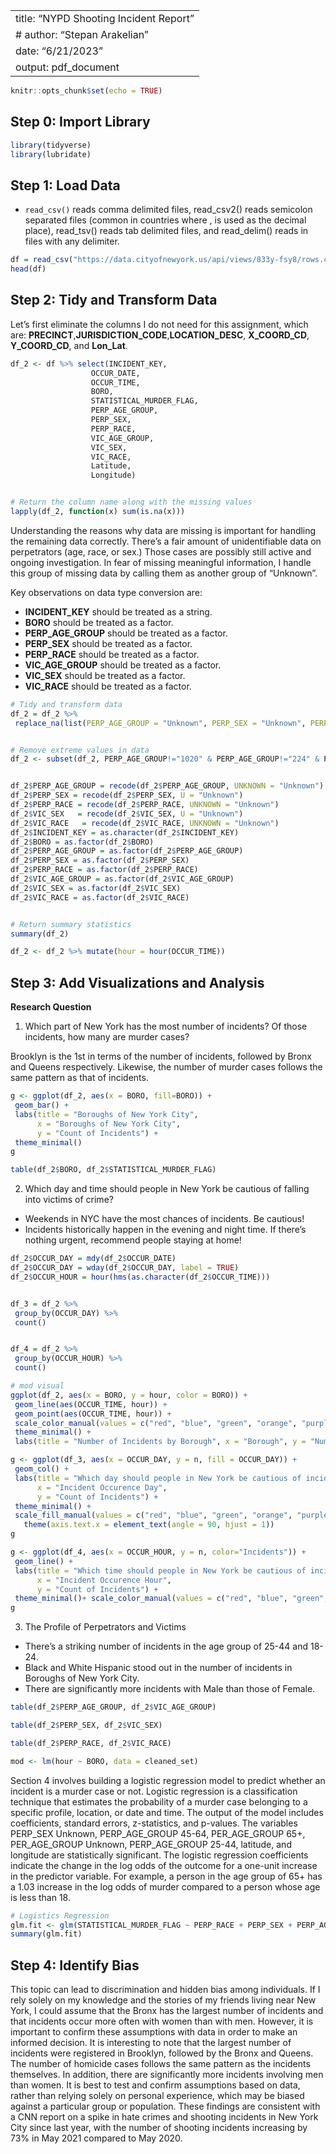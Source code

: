 

---
title: "NYPD Shooting Incident Report"
# author: "Stepan Arakelian"
date: "6/21/2023"
output: pdf_document
---


```{r setup, include=FALSE}
knitr::opts_chunk$set(echo = TRUE)
```
## Step 0: Import Library


```{r library, message=FALSE, warning=FALSE}
library(tidyverse)
library(lubridate)
```


## Step 1: Load Data


* `read_csv()` reads comma delimited files, read_csv2() reads semicolon separated files (common in countries where , is used as the decimal place), read_tsv() reads tab delimited files, and read_delim() reads in files with any delimiter.


```{r load, echo=FALSE}
df = read_csv("https://data.cityofnewyork.us/api/views/833y-fsy8/rows.csv?accessType=DOWNLOAD")
head(df)
```


## Step 2: Tidy and Transform Data


Let's first eliminate the columns I do not need for this assignment, which are: **PRECINCT**,**JURISDICTION_CODE**,**LOCATION_DESC**, **X_COORD_CD**, **Y_COORD_CD**, and **Lon_Lat**.


```{r, echo=FALSE}
df_2 <- df %>% select(INCIDENT_KEY,
                  OCCUR_DATE,
                  OCCUR_TIME,
                  BORO,
                  STATISTICAL_MURDER_FLAG,
                  PERP_AGE_GROUP,
                  PERP_SEX,
                  PERP_RACE,
                  VIC_AGE_GROUP,
                  VIC_SEX,
                  VIC_RACE,
                  Latitude,
                  Longitude)


# Return the column name along with the missing values
lapply(df_2, function(x) sum(is.na(x)))
```


Understanding the reasons why data are missing is important for handling the remaining data correctly. There's a fair amount of unidentifiable data on perpetrators (age, race, or sex.) Those cases are possibly still active and ongoing investigation. In fear of missing meaningful information, I handle this group of missing data by calling them as another group of "Unknown".


Key observations on data type conversion are:


* **INCIDENT_KEY** should be treated as a string.
* **BORO** should be treated as a factor.
* **PERP_AGE_GROUP** should be treated as a factor.
* **PERP_SEX** should be treated as a factor.
* **PERP_RACE** should be treated as a factor.
* **VIC_AGE_GROUP** should be treated as a factor.
* **VIC_SEX** should be treated as a factor.
* **VIC_RACE** should be treated as a factor.


```{r, echo=FALSE}
# Tidy and transform data
df_2 = df_2 %>%
 replace_na(list(PERP_AGE_GROUP = "Unknown", PERP_SEX = "Unknown", PERP_RACE = "Unknown")) # nolint


# Remove extreme values in data
df_2 <- subset(df_2, PERP_AGE_GROUP!="1020" & PERP_AGE_GROUP!="224" & PERP_AGE_GROUP!="940")


df_2$PERP_AGE_GROUP = recode(df_2$PERP_AGE_GROUP, UNKNOWN = "Unknown")
df_2$PERP_SEX = recode(df_2$PERP_SEX, U = "Unknown")
df_2$PERP_RACE = recode(df_2$PERP_RACE, UNKNOWN = "Unknown")
df_2$VIC_SEX   = recode(df_2$VIC_SEX, U = "Unknown")
df_2$VIC_RACE   = recode(df_2$VIC_RACE, UNKNOWN = "Unknown")
df_2$INCIDENT_KEY = as.character(df_2$INCIDENT_KEY)
df_2$BORO = as.factor(df_2$BORO)
df_2$PERP_AGE_GROUP = as.factor(df_2$PERP_AGE_GROUP)
df_2$PERP_SEX = as.factor(df_2$PERP_SEX)
df_2$PERP_RACE = as.factor(df_2$PERP_RACE)
df_2$VIC_AGE_GROUP = as.factor(df_2$VIC_AGE_GROUP)
df_2$VIC_SEX = as.factor(df_2$VIC_SEX)
df_2$VIC_RACE = as.factor(df_2$VIC_RACE)


# Return summary statistics
summary(df_2)
```
```{r, echo=FALSE}
df_2 <- df_2 %>% mutate(hour = hour(OCCUR_TIME))
```




## Step 3: Add Visualizations and Analysis


**Research Question**


1. Which part of New York has the most number of incidents? Of those incidents, how many are murder cases?


Brooklyn is the 1st in terms of the number of incidents, followed by Bronx and Queens respectively. Likewise, the number of murder cases follows the same pattern as that of incidents.


```{r, echo=FALSE}
g <- ggplot(df_2, aes(x = BORO, fill=BORO)) +
 geom_bar() +
 labs(title = "Boroughs of New York City",
      x = "Boroughs of New York City",
      y = "Count of Incidents") +
 theme_minimal()
g
```


```{r, echo=FALSE}
table(df_2$BORO, df_2$STATISTICAL_MURDER_FLAG)
```
2. Which day and time should people in New York be cautious of falling into victims of crime?


* Weekends in NYC have the most chances of incidents. Be cautious!
* Incidents historically happen in the evening and night time. If there's nothing urgent, recommend people staying at home!


```{r, echo=FALSE}
df_2$OCCUR_DAY = mdy(df_2$OCCUR_DATE)
df_2$OCCUR_DAY = wday(df_2$OCCUR_DAY, label = TRUE)
df_2$OCCUR_HOUR = hour(hms(as.character(df_2$OCCUR_TIME)))


df_3 = df_2 %>%
 group_by(OCCUR_DAY) %>%
 count()


df_4 = df_2 %>%
 group_by(OCCUR_HOUR) %>%
 count()
```
```{R, echo=FALSE}
# mod visual
ggplot(df_2, aes(x = BORO, y = hour, color = BORO)) +
 geom_line(aes(OCCUR_TIME, hour)) +
 geom_point(aes(OCCUR_TIME, hour)) +
 scale_color_manual(values = c("red", "blue", "green", "orange", "purple")) +
 theme_minimal() +
 labs(title = "Number of Incidents by Borough", x = "Borough", y = "Number of Incidents", color = "Borough")
```
```{r, echo=FALSE}
g <- ggplot(df_3, aes(x = OCCUR_DAY, y = n, fill = OCCUR_DAY)) +
 geom_col() +
 labs(title = "Which day should people in New York be cautious of incidents?",
      x = "Incident Occurence Day",
      y = "Count of Incidents") +
 theme_minimal() +
 scale_fill_manual(values = c("red", "blue", "green", "orange", "purple", "yellow", "brown"))+
   theme(axis.text.x = element_text(angle = 90, hjust = 1))
g
```
```{r, echo=FALSE}
g <- ggplot(df_4, aes(x = OCCUR_HOUR, y = n, color="Incidents")) +
 geom_line() +
 labs(title = "Which time should people in New York be cautious of incidents?",
      x = "Incident Occurence Hour",
      y = "Count of Incidents") +
 theme_minimal()+ scale_color_manual(values = c("red", "blue", "green", "yellow", "orange", "purple"))
g
```


3. The Profile of Perpetrators and Victims


* There's a striking number of incidents in the age group of 25-44 and 18-24.
* Black and White Hispanic stood out in the number of incidents in  Boroughs of New York City.
* There are significantly more incidents with Male than those of Female.


```{r, echo=FALSE}
table(df_2$PERP_AGE_GROUP, df_2$VIC_AGE_GROUP)
```
```{r, echo=FALSE}
table(df_2$PERP_SEX, df_2$VIC_SEX)
```
```{r, echo=FALSE}
table(df_2$PERP_RACE, df_2$VIC_RACE)
```
```{r, echo=FALSE}
mod <- lm(hour ~ BORO, data = cleaned_set)
```


Section 4 involves building a logistic regression model to predict whether an incident is a murder case or not. Logistic regression is a classification technique that estimates the probability of a murder case belonging to a specific profile, location, or date and time. The output of the model includes coefficients, standard errors, z-statistics, and p-values. The variables PERP_SEX Unknown, PERP_AGE_GROUP 45-64, PER_AGE_GROUP 65+, PER_AGE_GROUP Unknown, PERP_AGE_GROUP 25-44, latitude, and longitude are statistically significant. The logistic regression coefficients indicate the change in the log odds of the outcome for a one-unit increase in the predictor variable. For example, a person in the age group of 65+ has a 1.03 increase in the log odds of murder compared to a person whose age is less than 18.


```{r, echo=FALSE}
# Logistics Regression
glm.fit <- glm(STATISTICAL_MURDER_FLAG ~ PERP_RACE + PERP_SEX + PERP_AGE_GROUP + OCCUR_HOUR + OCCUR_DAY + Latitude + Longitude, data = df_2, family = binomial)
summary(glm.fit)
```
## Step 4: Identify Bias


This topic can lead to discrimination and hidden bias among individuals. If I rely solely on my knowledge and the stories of my friends living near New York, I could assume that the Bronx has the largest number of incidents and that incidents occur more often with women than with men. However, it is important to confirm these assumptions with data in order to make an informed decision. It is interesting to note that the largest number of incidents were registered in Brooklyn, followed by the Bronx and Queens. The number of homicide cases follows the same pattern as the incidents themselves. In addition, there are significantly more incidents involving men than women. It is best to test and confirm assumptions based on data, rather than relying solely on personal experience, which may be biased against a particular group or population. These findings are consistent with a CNN report on a spike in hate crimes and shooting incidents in New York City since last year, with the number of shooting incidents increasing by 73% in May 2021 compared to May 2020.

